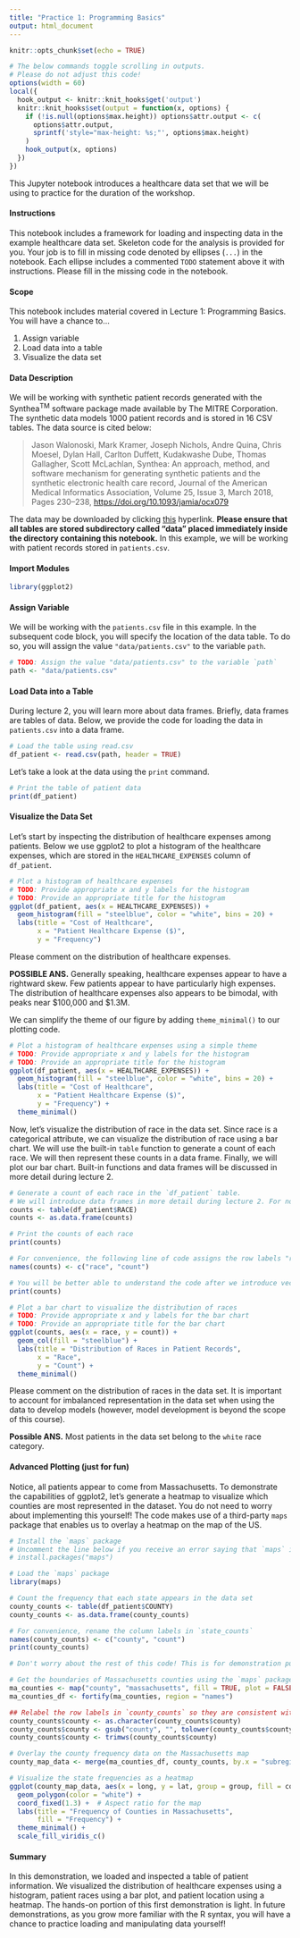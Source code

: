 ```yaml
---
title: "Practice 1: Programming Basics"
output: html_document
---
```


```r
knitr::opts_chunk$set(echo = TRUE)

# The below commands toggle scrolling in outputs.
# Please do not adjust this code!
options(width = 60)
local({
  hook_output <- knitr::knit_hooks$get('output')
  knitr::knit_hooks$set(output = function(x, options) {
    if (!is.null(options$max.height)) options$attr.output <- c(
      options$attr.output,
      sprintf('style="max-height: %s;"', options$max.height)
    )
    hook_output(x, options)
  })
})
```

This Jupyter notebook introduces a healthcare data set that we will be using to practice for the duration of the workshop.

#### Instructions

This notebook includes a framework for loading and inspecting data in the example healthcare data set. Skeleton code for the analysis is provided for you. Your job is to fill in missing code denoted by ellipses (`...`) in the notebook. Each ellipse includes a commented `TODO` statement above it with instructions. Please fill in the missing code in the notebook.

#### Scope

This notebook includes material covered in Lecture 1: Programming Basics. You will have a chance to...

1. Assign variable
2. Load data into a table
2. Visualize the data set

#### Data Description

We will be working with synthetic patient records generated with the Synthea$^{\text{TM}}$ software package made available by The MITRE Corporation. The synthetic data models 1000 patient records and is stored in 16 CSV tables. The data source is cited below:

>Jason Walonoski, Mark Kramer, Joseph Nichols, Andre Quina, Chris Moesel, Dylan Hall, Carlton Duffett, Kudakwashe Dube, Thomas Gallagher, Scott McLachlan, Synthea: An approach, method, and software mechanism for generating synthetic patients and the synthetic electronic health care record, Journal of the American Medical Informatics Association, Volume 25, Issue 3, March 2018, Pages 230–238, [https://doi.org/10.1093/jamia/ocx079](https://doi.org/10.1093/jamia/ocx079)

The data may be downloaded by clicking [this](https://synthetichealth.github.io/synthea-sample-data/downloads/synthea_sample_data_csv_apr2020.zip) hyperlink. **Please ensure that all tables are stored subdirectory called "data" placed immediately inside the directory containing this notebook.** In this example, we will be working with patient records stored in `patients.csv`.

#### Import Modules

```r
library(ggplot2)
```

#### Assign Variable

We will be working with the `patients.csv` file in this example.
In the subsequent code block, you will specify the location of the data table.
To do so, you will assign the value `"data/patients.csv"` to the variable `path`.

```r
# TODO: Assign the value "data/patients.csv" to the variable `path`
path <- "data/patients.csv"
```

#### Load Data into a Table

During lecture 2, you will learn more about data frames. Briefly, data frames are tables of data. Below, we provide the code for loading the data in `patients.csv` into a data frame.

```r
# Load the table using read.csv
df_patient <- read.csv(path, header = TRUE)
```

Let's take a look at the data using the `print` command.

```r
# Print the table of patient data
print(df_patient)
```
#### Visualize the Data Set

Let's start by inspecting the distribution of healthcare expenses among patients.
Below we use ggplot2 to plot a histogram of the healthcare expenses, which are stored in the `HEALTHCARE_EXPENSES` column of `df_patient`.

```r
# Plot a histogram of healthcare expenses
# TODO: Provide appropriate x and y labels for the histogram
# TODO: Provide an appropriate title for the histogram
ggplot(df_patient, aes(x = HEALTHCARE_EXPENSES)) +
  geom_histogram(fill = "steelblue", color = "white", bins = 20) +
  labs(title = "Cost of Healthcare",
       x = "Patient Healthcare Expense ($)",
       y = "Frequency")
```

Please comment on the distribution of healthcare expenses.

**POSSIBLE ANS.** Generally speaking, healthcare expenses appear to have a rightward skew. Few patients appear to have particularly high expenses. The distribution of healthcare expenses also appears to be bimodal, with peaks near \$100,000 and \$1.3M.

We can simplify the theme of our figure by adding `theme_minimal()` to our plotting code.

```r
# Plot a histogram of healthcare expenses using a simple theme
# TODO: Provide appropriate x and y labels for the histogram
# TODO: Provide an appropriate title for the histogram
ggplot(df_patient, aes(x = HEALTHCARE_EXPENSES)) +
  geom_histogram(fill = "steelblue", color = "white", bins = 20) +
  labs(title = "Cost of Healthcare",
       x = "Patient Healthcare Expense ($)",
       y = "Frequency") +
  theme_minimal()
```

Now, let's visualize the distribution of race in the data set. Since race is a categorical attribute, we can visualize the distribution of race using a bar chart.
We will use the built-in `table` function to generate a count of each race. We will then represent these counts in a data frame. Finally, we will plot our bar chart. Built-in functions and data frames will be discussed in more detail during lecture 2.

```r
# Generate a count of each race in the `df_patient` table.
# We will introduce data frames in more detail during lecture 2. For now, just consider data frames as a way to represent tables in R.
counts <- table(df_patient$RACE)
counts <- as.data.frame(counts)

# Print the counts of each race
print(counts)
```

```r
# For convenience, the following line of code assigns the row labels "race" and "count" in the `counts` table.
names(counts) <- c("race", "count")

# You will be better able to understand the code after we introduce vectors during lecture 2. For now, just notice what happens when we re-print the table.
print(counts)
```


```r
# Plot a bar chart to visualize the distribution of races
# TODO: Provide appropriate x and y labels for the bar chart
# TODO: Provide an appropriate title for the bar chart
ggplot(counts, aes(x = race, y = count)) +
  geom_col(fill = "steelblue") +
  labs(title = "Distribution of Races in Patient Records",
       x = "Race",
       y = "Count") +
  theme_minimal()
```

Please comment on the distribution of races in the data set. It is important to account for imbalanced representation in the data set when using the data to develop models (however, model development is beyond the scope of this course).

**Possible ANS.** Most patients in the data set belong to the `white` race category.

#### Advanced Plotting (just for fun)

Notice, all patients appear to come from Massachusetts. To demonstrate the capabilities of ggplot2, let's generate a heatmap to visualize which counties are most represented in the dataset. You do not need to worry about implementing this yourself! The code makes use of a third-party `maps` package that enables us to overlay a heatmap on the map of the US. 

```r
# Install the `maps` package
# Uncomment the line below if you receive an error saying that `maps` is not installed.
# install.packages("maps")

# Load the `maps` package
library(maps)
```

```r
# Count the frequency that each state appears in the data set
county_counts <- table(df_patient$COUNTY)
county_counts <- as.data.frame(county_counts)

# For convenience, rename the column labels in `state_counts`
names(county_counts) <- c("county", "count")
print(county_counts)
```

```r
# Don't worry about the rest of this code! This is for demonstration purposes only!

# Get the boundaries of Massachusetts counties using the `maps` package
ma_counties <- map("county", "massachusetts", fill = TRUE, plot = FALSE)
ma_counties_df <- fortify(ma_counties, region = "names")

## Relabel the row labels in `county_counts` so they are consistent with the `ma_counties_df`
county_counts$county <- as.character(county_counts$county)
county_counts$county <- gsub("county", "", tolower(county_counts$county))
county_counts$county <- trimws(county_counts$county)

# Overlay the county frequency data on the Massachusetts map
county_map_data <- merge(ma_counties_df, county_counts, by.x = "subregion", by.y = "county", all.x = TRUE)

# Visualize the state frequencies as a heatmap
ggplot(county_map_data, aes(x = long, y = lat, group = group, fill = count)) +
  geom_polygon(color = "white") +
  coord_fixed(1.3) +  # Aspect ratio for the map
  labs(title = "Frequency of Counties in Massachusetts",
       fill = "Frequency") +
  theme_minimal() +
  scale_fill_viridis_c()
```


#### Summary

In this demonstration, we loaded and inspected a table of patient information. We visualized the distribution of healthcare expenses using a histogram, patient races using a bar plot, and patient location using a heatmap. The hands-on portion of this first demonstration is light. In future demonstrations, as you grow more familiar with the R syntax, you will have a chance to practice loading and manipulating data yourself!
